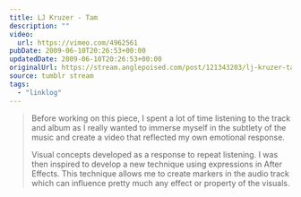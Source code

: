 ```yaml
---
title: LJ Kruzer - Tam
description: ""
video:
  url: https://vimeo.com/4962561
pubDate: 2009-06-10T20:26:53+00:00
updatedDate: 2009-06-10T20:26:53+00:00
originalUrl: https://stream.anglepoised.com/post/121343203/lj-kruzer-tam-before-working-on-this-piece-i
source: tumblr stream
tags:
  - "linklog"
---
```


> Before working on this piece, I spent a lot of time listening to the track and album as I really wanted to immerse myself in the subtlety of the music and create a video that reflected my own emotional response.
>
> Visual concepts developed as a response to repeat listening. I was then inspired to develop a new technique using expressions in After Effects. This technique allows me to create markers in the audio track which can influence pretty much any effect or property of the visuals.
